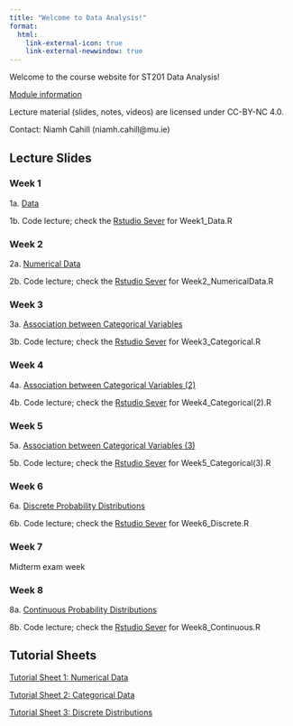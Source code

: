 ```yaml
---
title: "Welcome to Data Analysis!"
format:
  html:
    link-external-icon: true
    link-external-newwindow: true
---
```


Welcome to the course website for ST201 Data Analysis!

[Module information](https://ncahill89.github.io/ST201/0-Information.html)

Lecture material (slides, notes, videos) are licensed under CC-BY-NC 4.0.

Contact: Niamh Cahill (niamh.cahill\@mu.ie)

## Lecture Slides

### Week 1

1a. [Data](https://ncahill89.github.io/ST201/1-Data.html)

1b. Code lecture; check the [Rstudio Sever](https://rstudio.maths.nuim.ie) for Week1_Data.R

### Week 2

2a. [Numerical Data](https://ncahill89.github.io/ST201/2-Numerical.html)

2b. Code lecture; check the [Rstudio Sever](https://rstudio.maths.nuim.ie) for Week2_NumericalData.R

### Week 3

3a. [Association between Categorical Variables](https://ncahill89.github.io/ST201/3-Categorical.html)

3b. Code lecture; check the [Rstudio Sever](https://rstudio.maths.nuim.ie) for Week3_Categorical.R

### Week 4

4a. [Association between Categorical Variables (2)](https://ncahill89.github.io/ST201/4-Categorical2.html)

4b. Code lecture; check the [Rstudio Sever](https://rstudio.maths.nuim.ie) for Week4_Categorical(2).R

### Week 5

5a. [Association between Categorical Variables (3)](https://ncahill89.github.io/ST201/5-Categorical3.html)

5b. Code lecture; check the [Rstudio Sever](https://rstudio.maths.nuim.ie) for Week5_Categorical(3).R

### Week 6

6a. [Discrete Probability Distributions](https://ncahill89.github.io/ST201/6-DiscretePDFs.html)

6b. Code lecture; check the [Rstudio Sever](https://rstudio.maths.nuim.ie) for Week6_Discrete.R

### Week 7

Midterm exam week

### Week 8

8a. [Continuous Probability Distributions](https://ncahill89.github.io/ST201/8-ContinuousPDFs.html)

8b. Code lecture; check the [Rstudio Sever](https://rstudio.maths.nuim.ie) for Week8_Continuous.R



## Tutorial Sheets

[Tutorial Sheet 1: Numerical Data](https://ncahill89.github.io/ST201/Tutorial1.html)

[Tutorial Sheet 2: Categorical Data](https://ncahill89.github.io/ST201/Tutorial2.html)

[Tutorial Sheet 3: Discrete Distributions](https://ncahill89.github.io/ST201/Tutorial3.html)

